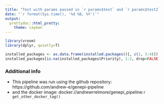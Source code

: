 ```yaml
---
title: "Test with params passed in `r params$test` and `r params$test2`"
date: "`r format(Sys.time(), '%d %B, %Y')`"
output:
  prettydoc::html_pretty:
    theme: cayman
---
```

```r
library(vroom)
library(dplyr, quietly=T)
```
```r
installed_packages <- as.data.frame(installed.packages()[, c(1, 3:4)])
installed_packages[is.na(installed_packages$Priority), 1:2, drop=FALSE]
```
### Additional info

* This pipeline was run using the github repository: https://github.com/andrew-e/genepi-pipeline
* and the docker image: docker://andrewrrelmore/genepi_pipeline:`r get_other_docker_tag()`

